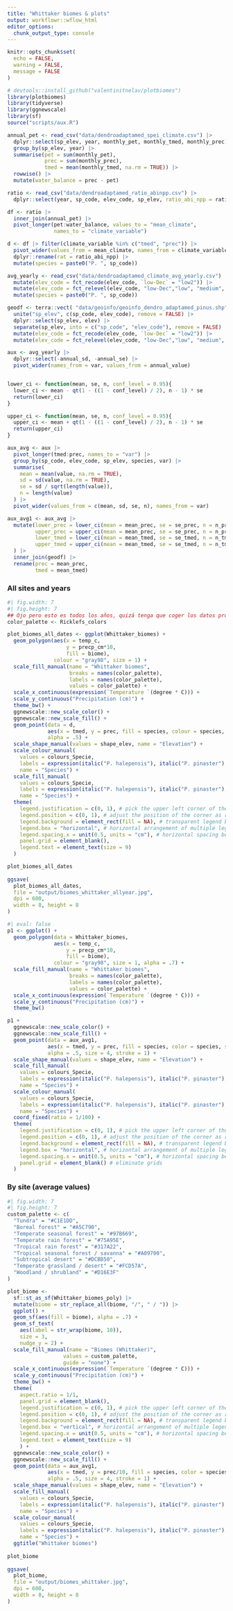 ```yaml
---
title: "Whittaker biomes & plots"
output: workflowr::wflow_html
editor_options:
  chunk_output_type: console
---
```


```r
knitr::opts_chunk$set(
  echo = FALSE,
  warning = FALSE,
  message = FALSE
)
```


```r
# devtools::install_github("valentinitnelav/plotbiomes")
library(plotbiomes)
library(tidyverse)
library(ggnewscale)
library(sf)
source("scripts/aux.R")
```

```r
annual_pet <- read_csv("data/dendroadaptamed_spei_climate.csv") |> 
  dplyr::select(sp_elev, year, monthly_pet, monthly_tmed, monthly_prec) |> 
  group_by(sp_elev, year) |>
  summarise(pet = sum(monthly_pet), 
            prec = sum(monthly_prec),
            tmed = mean(monthly_tmed, na.rm = TRUE)) |> 
  rowwise() |> 
  mutate(water_balance = prec - pet)

ratio <- read_csv("data/dendroadaptamed_ratio_abinpp.csv") |> 
  dplyr::select(year, sp_code, elev_code, sp_elev, ratio_abi_npp = ratio) 

df <- ratio |> 
  inner_join(annual_pet) |> 
  pivot_longer(pet:water_balance, values_to = "mean_climate", 
               names_to = "climate_variable")

d <- df |> filter(climate_variable %in% c("tmed", "prec")) |> 
  pivot_wider(values_from = mean_climate, names_from = climate_variable) |> 
  dplyr::rename(rat = ratio_abi_npp) |> 
  mutate(species = paste0("P. ", sp_code))

avg_yearly <- read_csv("data/dendroadaptamed_climate_avg_yearly.csv") |> 
  mutate(elev_code = fct_recode(elev_code, `low-Dec` = "low2")) |> 
  mutate(elev_code = fct_relevel(elev_code, "low-Dec","low", "medium", "high")) |> 
  mutate(species = paste0("P. ", sp_code))

geodf <- terra::vect( "data/geoinfo/geoinfo_dendro_adaptamed_pinus.shp") |> as.data.frame() |>
  unite("sp_elev", c(sp_code, elev_code), remove = FALSE) |> 
  dplyr::select(sp_elev, elev) |> 
  separate(sp_elev, into = c("sp_code", "elev_code"), remove = FALSE) |> 
  mutate(elev_code = fct_recode(elev_code, `low-Dec` = "low2")) |> 
  mutate(elev_code = fct_relevel(elev_code, "low-Dec","low", "medium", "high"))

aux <- avg_yearly |> 
  dplyr::select(-annual_sd, -annual_se) |> 
  pivot_wider(names_from = var, values_from = annual_value)


lower_ci <- function(mean, se, n, conf_level = 0.95){
  lower_ci <- mean - qt(1 - ((1 - conf_level) / 2), n - 1) * se
  return(lower_ci)
}

upper_ci <- function(mean, se, n, conf_level = 0.95){
  upper_ci <- mean + qt(1 - ((1 - conf_level) / 2), n - 1) * se
  return(upper_ci)
}

aux_avg <- aux |> 
  pivot_longer(tmed:prec, names_to = "var") |>  
  group_by(sp_code, elev_code, sp_elev, species, var) |> 
  summarise(
    mean = mean(value, na.rm = TRUE), 
    sd = sd(value, na.rm = TRUE), 
    se = sd / sqrt(length(value)), 
    n = length(value)
  ) |> 
  pivot_wider(values_from = c(mean, sd, se, n), names_from = var)

aux_avg1 <- aux_avg |> 
  mutate(lower_prec = lower_ci(mean = mean_prec, se = se_prec, n = n_prec), 
         upper_prec = upper_ci(mean = mean_prec, se = se_prec, n = n_prec), 
         lower_tmed = lower_ci(mean = mean_tmed, se = se_tmed, n = n_tmed),
         upper_tmed = upper_ci(mean = mean_tmed, se = se_tmed, n = n_tmed),
  ) |> 
  inner_join(geodf) |> 
  rename(prec = mean_prec, 
         tmed = mean_tmed) 
```

### All sites and years 

```r
#| fig.width: 7
#| fig.height: 7
## Ojo pero esto es todos los años, quizá tenga que coger los datos promedios 
color_palette <- Ricklefs_colors

plot_biomes_all_dates <- ggplot(Whittaker_biomes) + 
  geom_polygon(aes(x = temp_c, 
                   y = precp_cm*10, 
                   fill = biome), 
               colour = "gray98", size = 1) + 
  scale_fill_manual(name = "Whittaker biomes",
                    breaks = names(color_palette), 
                    labels = names(color_palette), 
                    values = color_palette) + 
  scale_x_continuous(expression(`Temperature `(degree * C))) + 
  scale_y_continuous("Precipitation (cm)") +
  theme_bw() + 
  ggnewscale::new_scale_color() +
  ggnewscale::new_scale_fill() + 
  geom_point(data = d, 
             aes(x = tmed, y = prec, fill = species, colour = species,  shape = elev_code), 
             alpha = .5) + 
  scale_shape_manual(values = shape_elev, name = "Elevation") + 
  scale_colour_manual(
    values = colours_Specie, 
    labels = expression(italic("P. halepensis"), italic("P. pinaster"), italic("P. nigra"), italic("P. sylvestris")),
    name = "Species") + 
  scale_fill_manual(
    values = colours_Specie, 
    labels = expression(italic("P. halepensis"), italic("P. pinaster"), italic("P. nigra"), italic("P. sylvestris")),
    name = "Species") +
  theme(
    legend.justification = c(0, 1), # pick the upper left corner of the legend box and
    legend.position = c(0, 1), # adjust the position of the corner as relative to axis
    legend.background = element_rect(fill = NA), # transparent legend background
    legend.box = "horizontal", # horizontal arrangement of multiple legends
    legend.spacing.x = unit(0.5, units = "cm"), # horizontal spacing between legends
    panel.grid = element_blank(),
    legend.text = element_text(size = 9)
  )

plot_biomes_all_dates
 
ggsave(
  plot_biomes_all_dates,
  file = "output/biomes_whittaker_allyear.jpg",
  dpi = 600,
  width = 8, height = 8
)
```

```r
#| eval: false
p1 <- ggplot() +                                                                                                    
  geom_polygon(data = Whittaker_biomes, 
               aes(x = temp_c, 
                   y = precp_cm*10, 
                   fill = biome), 
               colour = "gray98", size = 1, alpha = .7) + 
  scale_fill_manual(name = "Whittaker biomes",
                    breaks = names(color_palette),
                    labels = names(color_palette),
                    values = color_palette) + 
  scale_x_continuous(expression(`Temperature `(degree * C))) + 
  scale_y_continuous("Precipitation (cm)") +
  theme_bw()

p1 + 
  ggnewscale::new_scale_color() +
  ggnewscale::new_scale_fill() + 
  geom_point(data = aux_avg1, 
             aes(x = tmed, y = prec, fill = species, color = species, shape = elev_code), 
             alpha = .5, size = 4, stroke = 1) + 
  scale_shape_manual(values = shape_elev, name = "Elevation") + 
  scale_fill_manual(
    values = colours_Specie, 
    labels = expression(italic("P. halepensis"), italic("P. pinaster"), italic("P. nigra"), italic("P. sylvestris")),
    name = "Species") +
  scale_colour_manual(
    values = colours_Specie, 
    labels = expression(italic("P. halepensis"), italic("P. pinaster"), italic("P. nigra"), italic("P. sylvestris")),
    name = "Species") + 
  coord_fixed(ratio = 1/100) +
  theme(
    legend.justification = c(0, 1), # pick the upper left corner of the legend box and
    legend.position = c(0, 1), # adjust the position of the corner as relative to axis
    legend.background = element_rect(fill = NA), # transparent legend background
    legend.box = "horizontal", # horizontal arrangement of multiple legends
    legend.spacing.x = unit(0.5, units = "cm"), # horizontal spacing between legends
    panel.grid = element_blank() # eliminate grids
  )

```


### By site (average values)

```r
#| fig.width: 7
#| fig.height: 7
custom_palette <- c(
  "Tundra" = "#C1E1DD",
  "Boreal forest" = "#A5C790",
  "Temperate seasonal forest" = "#97B669",
  "Temperate rain forest" = "#75A95E",
  "Tropical rain forest" = "#317A22",
  "Tropical seasonal forest / savanna" = "#A09700",
  "Subtropical desert" = "#DCBB50",
  "Temperate grassland / desert" = "#FCD57A",
  "Woodland / shrubland" = "#D16E3F"
)

plot_biome <- 
  sf::st_as_sf(Whittaker_biomes_poly) |> 
  mutate(biome = str_replace_all(biome, "/", " / ")) |> 
  ggplot() + 
  geom_sf(aes(fill = biome), alpha = .7) +
  geom_sf_text(
    aes(label = str_wrap(biome, 10)), 
    size = 3, 
    nudge_y = 2) +
  scale_fill_manual(name = "Biomes (Whittaker)",
                  values = custom_palette, 
                  guide = "none") + 
  scale_x_continuous(expression(`Temperature `(degree * C))) + 
  scale_y_continuous("Precipitation (cm)") + 
  theme_bw() +
  theme(
    aspect.ratio = 1/1,
    panel.grid = element_blank(),
    legend.justification = c(0, 1), # pick the upper left corner of the legend box and
    legend.position = c(0, 1), # adjust the position of the corner as relative to axis
    legend.background = element_rect(fill = NA), # transparent legend background
    legend.box = "vertical", # horizontal arrangement of multiple legends
    legend.spacing.x = unit(0.5, units = "cm"), # horizontal spacing between legends
    legend.text = element_text(size = 9)
    ) +
  ggnewscale::new_scale_color() +
  ggnewscale::new_scale_fill() + 
  geom_point(data = aux_avg1, 
             aes(x = tmed, y = prec/10, fill = species, color = species, shape = elev_code), 
             alpha = .5, size = 4, stroke = 1) + 
  scale_shape_manual(values = shape_elev, name = "Elevation") + 
  scale_fill_manual(
    values = colours_Specie, 
    labels = expression(italic("P. halepensis"), italic("P. pinaster"), italic("P. nigra"), italic("P. sylvestris")),
    name = "Species") +
  scale_colour_manual(
    values = colours_Specie, 
    labels = expression(italic("P. halepensis"), italic("P. pinaster"), italic("P. nigra"), italic("P. sylvestris")),
    name = "Species") +
  ggtitle("Whittaker biomes")
    
plot_biome
 
ggsave(
  plot_biome,
  file = "output/biomes_whittaker.jpg",
  dpi = 600,
  width = 8, height = 8
)
```







